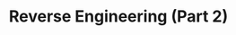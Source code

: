 ---
authors:
- org/sigpwny
featured: false
slides: rev2.pdf
tags:
- rev
- compilation
- x86
- in-depth
time_start: 2017-03-12T18:00:00.000000Z
title: Reverse Engineering (Part 2)
week_number: 8
---